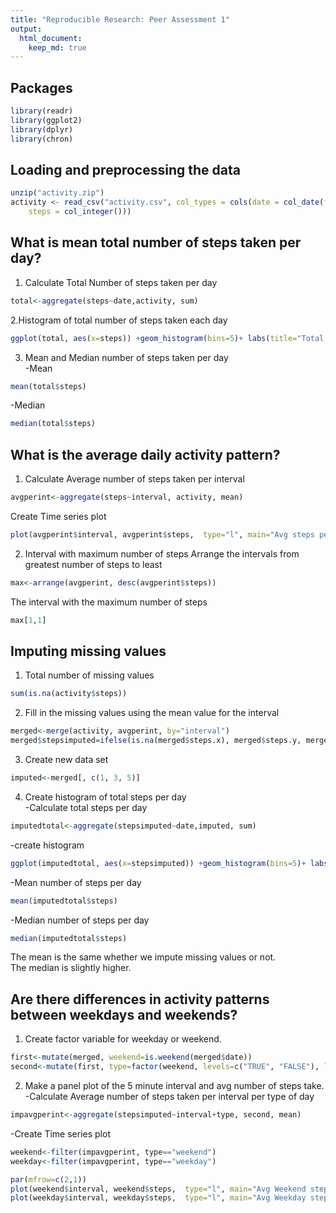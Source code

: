 ```yaml
---
title: "Reproducible Research: Peer Assessment 1"
output: 
  html_document:
    keep_md: true
---
```


## Packages
```r
library(readr)
library(ggplot2)
library(dplyr)
library(chron)

```



## Loading and preprocessing the data

```r
unzip("activity.zip")
activity <- read_csv("activity.csv", col_types = cols(date = col_date(format = "%Y-%m-%d"), 
    steps = col_integer()))
```



## What is mean total number of steps taken per day?
1. Calculate Total Number of steps taken per day
```r
total<-aggregate(steps~date,activity, sum)
```
2.Histogram of total number of steps taken each day
```r
ggplot(total, aes(x=steps)) +geom_histogram(bins=5)+ labs(title="Total Steps Per Day", x="Steps", y="Frequency")
```

3. Mean and Median number of steps taken per day  
-Mean
```r
mean(total$steps)
```
-Median
```r
median(total$steps)
```


## What is the average daily activity pattern?
1. Calculate Average number of steps taken per interval
```r
avgperint<-aggregate(steps~interval, activity, mean)
```
Create Time series plot
```r
plot(avgperint$interval, avgperint$steps,  type="l", main="Avg steps per interval", xlab="interval", ylab="steps")
```  

2. Interval with maximum number of steps
Arrange the intervals from greatest number of steps to least
```r
max<-arrange(avgperint, desc(avgperint$steps))
```
The interval with the maximum number of steps
```r
max[1,1]
```



## Imputing missing values  
1. Total number of missing values
```r
sum(is.na(activity$steps))
```  
2. Fill in the missing values using the mean value for the interval
```r
merged<-merge(activity, avgperint, by="interval")
merged$stepsimputed=ifelse(is.na(merged$steps.x), merged$steps.y, merged$steps.x)
```  
3. Create new data set
```r
imputed<-merged[, c(1, 3, 5)]
```  
4. Create histogram of total steps per day  
-Calculate total steps per day
```r
imputedtotal<-aggregate(stepsimputed~date,imputed, sum)
```  
-create histogram
```r
ggplot(imputedtotal, aes(x=stepsimputed)) +geom_histogram(bins=5)+ labs(title="Total Steps Per Day",subtitle="Uses average number of steps for interval for missing values", x="Steps", y="Frequency")
```    

-Mean number of steps per day
```r
mean(imputedtotal$steps)
```  
-Median number of steps per day
```r
median(imputedtotal$steps)
```  
The mean is the same whether we impute missing values or not.  
The median is slightly higher.  

## Are there differences in activity patterns between weekdays and weekends?  
1. Create factor variable for weekday or weekend.  
```r
first<-mutate(merged, weekend=is.weekend(merged$date)) 
second<-mutate(first, type=factor(weekend, levels=c("TRUE", "FALSE"), labels=c("weekend", "weekday")))
```  
2. Make a panel plot of the 5 minute interval and avg number of steps take.  
-Calculate Average number of steps taken per interval per type of day
```r
impavgperint<-aggregate(stepsimputed~interval+type, second, mean)
```
-Create Time series plot
```r
weekend<-filter(impavgperint, type=="weekend")
weekday<-filter(impavgperint, type=="weekday")

par(mfrow=c(2,1))
plot(weekend$interval, weekend$steps,  type="l", main="Avg Weekend steps per interval", xlab="interval", ylab="steps")
plot(weekday$interval, weekday$steps,  type="l", main="Avg Weekday steps per interval", xlab="interval", ylab="steps")
```  


